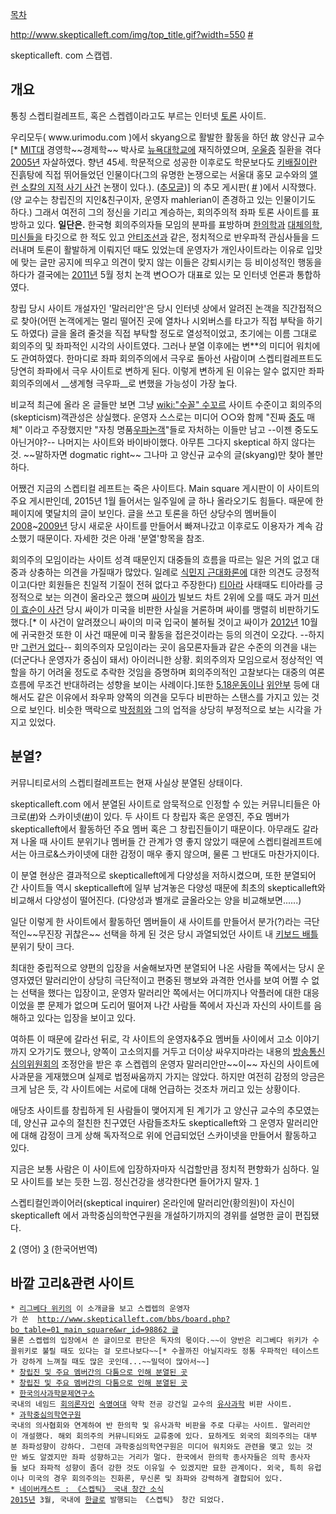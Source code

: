 [[목차]]

http://www.skepticalleft.com/img/top_title.gif?width=550
[http://www.skepticalleft.com/bbs/board.php?bo_table=00_skepinion #]

skepticalleft. com 스캡렙.

== 개요 ==
통칭 스켑티컬레프트, 혹은 스켑렙이라고도 부르는 인터넷 [[토론]] 사이트. 

우리모두( www.urimodu.com )에서 skyang으로 활발한 활동을 하던 故 양신규 교수[* [[MIT]]대 경영학~~경제학~~ 박사로 [[뉴욕대학교]]에 재직하였으며, [[우울증]] 질환을 겪다 [[2005년]] 자살하였다. 향년 45세. 학문적으로 성공한 이후로도 학문보다도 [[키배]]질이란 진흙탕에 직접 뛰어들었던 인물이다(그의 유명한 논쟁으로는 서울대 홍모 교수와의 [[앨런 소칼의 지적 사기 사건]] 논쟁이 있다.). ([http://www.hadream.com/zb40pl3/zboard.php?id=skyang&page=1&sn1=&divpage=1&sn=off&ss=on&sc=on&select_arrange=headnum&desc=asc&no=97 추모글])] 의 추모 게시판( [http://www.hadream.com/zb40pl3/zboard.php?id=skyang #] )에서 시작했다. (양 교수는 창립진의 지인&친구이자, 운영자 mahlerian이 존경하고 있는 인물이기도 하다.) 그래서 여전히 그의 정신을 기리고 계승하는, 회의주의적 좌파 토론 사이트를 표방하고 있다. '''일단은.''' 
한국형 회의주의자들 모임의 분파를 표방하며 [[한의학]]과 [[대체의학]], [[미신]]들을 타깃으로 한 적도 있고 [[안티조선]]과 같은, 정치적으로 반우파적 관심사들을 드러내며 토론이 활발하게 이뤄지던 때도 있었는데 운영자가 개인사이트라는 이유로 입맛에 맞는 글만 공지에 띄우고 의견이 맞지 않는 이들은 강퇴시키는 등 비이성적인 행동을 하다가 결국에는 [[2011년]] 5월 정치 논객 변○○가 대표로 있는 모 인터넷 언론과 통합하였다. 

창립 당시 사이트 개설자인 '말러리안'은 당시 인터넷 상에서 알려진 논객을 직간접적으로 찾아(어떤 논객에게는 멀리 떨어진 곳에 열차나 시외버스를 타고가 직접 부탁을 하기도 하였다) 글을 올려 줄것을 직접 부탁할 정도로 열성적이었고, 초기에는 이름 그대로 회의주의 및 좌파적인 시각의 사이트였다. 그러나 분열 이후에는 변**의 미디어 워치에도 관여하였다. 한마디로 좌파 회의주의에서 극우로 돌아선 사람이며 스켑티컬레프트도 당연히 좌파에서 극우 사이트로 변하게 된다. 이렇게 변하게 된 이유는 알수 없지만 좌파 회의주의에서 __생계형 극우파__로 변했을 가능성이 가장 높다. 

비교적 최근에 올라 온 글들만 보면 그냥 [[wiki:"수꼴" 수꼬르]] 사이트 수준이고 회의주의(skepticism)객관성은 상실했다. 운영자 스스로는 미디어 ○○와 함께 "진짜 [[중도]] 매체" 이라고 주장했지만 "자칭 명품[[우파]]논객"들로 자처하는 이들만 남고 --이젠 중도도 아닌거야?-- 나머지는 사이트와 바이바이했다. 아무튼 그다지 skeptical 하지 않다는 것. ~~말하자면 dogmatic right~~ 그나마 고 양신규 교수의 글(skyang)만 찾아 볼만 하다.

어쨌건 지금의 스켑티컬 레프트는 죽은 사이트다. Main square 게시판이 이 사이트의 주요 게시판인데, 2015년 1월 들어서는 일주일에 글 하나 올라오기도 힘들다. 때문에 한 페이지에 몇달치의 글이 보인다. 글을 쓰고 토론을 하던 상당수의 멤버들이 [[2008]]~[[2009년]] 당시 새로운 사이트를 만들어서 빠져나갔고 이후로도 이용자가 계속 감소했기 때문이다. 자세한 것은 아래 '분열'항목을 참조. 

회의주의 모임이라는 사이트 성격 때문인지 대중들의 흐름을 따르는 일은 거의 없고 대중과 상충하는 의견을 가질때가 많았다.  일례로 [[식민지 근대화론]]에 대한 의견도 긍정적이고(다만 회원들은 친일적 기질이 전혀 없다고 주장한다) [[티아라]] 사태때도 티아라를 긍정적으로 보는 의견이 올라오곤 했으며 [[싸이]]가 빌보드 차트 2위에 오를 때도  과거 [[미선이 효순이 사건]] 당시 싸이가 미국을 비판한 사실을 거론하며 싸이를 맹렬히 비판하기도 했다.[* 이 사건이 알려졌으니 싸이의 미국 입국이 불허될 것이고 싸이가 [[2012년]] 10월에 귀국한것 또한 이 사건 때문에 미국 활동을 접은것이라는 등의 의견이 오갔다. --하지만 [[그런거 없다]]-- 회의주의자 모임이라는 곳이 음모론자들과 같은 수준의 의견을 내는(더군다나 운영자가 중심이 돼서) 아이러니한 상황. 회의주의자 모임으로서 정상적인 역할을 하기 어려울 정도로 추락한 것임을 증명하며 회의주의적인 고찰보다는 대중의 여론 흐름에 무조건 반대하려는 성향을 보이는 사례이다.]또한 [[5.18]]운동이나 [[위안부]] 등에 대해서도 같은 이유에서 좌우파 양쪽의 의견을 모두다 비판하는 스탠스를 가지고 있는 것으로 보인다. 비슷한 맥락으로 [[박정희]]와 그의 업적을 상당히 부정적으로 보는 시각을 가지고 있었다.
== 분열? ==
커뮤니티로서의 스켑티컬레프트는 현재 사실상 분열된 상태이다.

skepticalleft.com 에서 분열된 사이트로 암묵적으로 인정할 수 있는 커뮤니티들은 아크로([http://theacro.com #])와 스카이넷([http://skynet.tistory.com #])이 있다. 두 사이트 다 창립자 혹은 운영진, 주요 멤버가 skepticalleft에서 활동하던 주요 멤버 혹은 그 창립진들이기 때문이다. 아무래도 갈라져 나올 때 사이트 분위기나 멤버들 간 관계가 영 좋지 않았기 때문에 스켑티컬레프트에서는 아크로&스카이넷에 대한 감정이 매우 좋지 않으며, 물론 그 반대도 마찬가지이다.

이 분열 현상은 결과적으로 skepticalleft에게 다양성을 저하시켰으며, 또한 분열되어 간 사이트들 역시 skepticalleft에 일부 남겨놓은 다양성 때문에 최초의 skepticalleft와 비교해서 다양성이 떨어진다. (다양성과 별개로 글올라오는 양을 비교해보면......)

일단 이렇게 한 사이트에서 활동하던 멤버들이 새 사이트를 만들어서 분가(?)라는 극단적인~~무진장 귀찮은~~ 선택을 하게 된 것은 당시 과열되었던 사이트 내 [[키보드 배틀]] 분위기 탓이 크다.

최대한 중립적으로 양편의 입장을 서술해보자면 분열되어 나온 사람들 쪽에서는 당시 운영자였던 말러리안이 상당히 극단적이고 편중된 행보와 과격한 언사를 보여 어쩔 수 없는 선택을 했다는 입장이고, 운영자 말러리안 쪽에서는 어디까지나 악플러에 대한 대응이었을 뿐 문제가 없으며 도리어 떨어져 나간 사람들 쪽에서 자신과 자신의 사이트를 음해하고 있다는 입장을 보이고 있다.

여하튼 이 때문에 갈라선 뒤로, 각 사이트의 운영자&주요 멤버들 사이에서 고소 이야기까지 오가기도 했으나, 양쪽이 고소의지를 거두고 더이상 싸우지마라는 내용의 [[방송통신심의위원회]]의 조정안을 받은 후 스켑렙의 운영자 말러리안만~~이~~ 자신의 사이트에 사과문을 게재했으며 실제로 법정싸움까지 가지는 않았다. 하지만 여전히 감정의 앙금은 크게 남은 듯, 각 사이트에는 서로에 대해 언급하는 것조차 꺼리고 있는 상황이다. 

애당초 사이트를 창립하게 된 사람들이 맺어지게 된 계기가 고 양신규 교수의 추모였는데, 양신규 교수의 절친한 친구였던 사람들조차도 skepticalleft와 그 운영자 말러리안에 대해 감정이 크게 상해 독자적으로 위에 언급되었던 스카이넷을 만들어서 활동하고 있다.

지금은 보통 사람은 이 사이트에 입장하자마자 식겁할만큼 정치적 편향화가 심하다. 일 모 사이트를 보는 듯한 느낌. 정신건강을 생각한다면 들어가지 말자. [http://www.skepticalleft.com/bbs/board.php?bo_table=01_main_square&wr_id=50683]

스켑티컬인콰이어러(skeptical inquirer) 온라인에 말러리안(황의원)이 자신이 skepticalleft 에서 과학중심의학연구원을 개설하기까지의 경위를 설명한 글이 편집됐다. 

[http://www.csicop.org/specialarticles/show/south_korean_skeptics_work_to_promote_science-based_medicine] (영어)
[http://www.i-sbm.org/?1A1o6U] (한국어번역)


== 바깥 고리&관련 사이트 ==

 * [[리그베다 위키]]의 이 소개글을 보고 스켑렙의 운영자가 쓴  [[http://www.skepticalleft.com/bbs/board.php?bo_table=01_main_square&wr_id=98862 글]] 
 물론 스켑렙의 입장에서 쓴 글이므로 판단은 독자의 몫이다.~~이 양반은 리그베다 위키가 수꼴위키로 불릴 때도 있다는 걸 모르나보다~~[* 수꼴까진 아닐지라도 정통 우파적인 테이스트가 강하게 느껴질 때도 많은 곳인데...~~밀덕이 많아서~~]
 * [http://theacro.com 창립진 및 주요 멤버간의 다툼으로 인해 분열된 곳]
 * [http://skynet.tistory.com 창립진 및 주요 멤버간의 다툼으로 인해 분열된 곳]
 * [http://www.kopsa.or.kr 한국의사과학문제연구소]
 국내의 네임드 [[회의론]]자인 [[숙명여대]] 약학 전공 강건일 교수의 [[유사과학]] 비판 사이트.
 * [http://www.i-sbm.org 과학중심의학연구원]
 국내의 의사협회와 연계하여 반 한의학 및 유사과학 비판을 주로 다루는 사이트. 말러리안이 개설했다. 해외 회의주의 커뮤니티와도 교류중에 있다. 묘하게도 외국의 회의주의는 대부분 좌파성향이 강하다. 그런데 과학중심의학연구원은 미디어 워치와도 관련을 맺고 있는 것만 봐도 알겠지만 좌파 성향하고는 거리가 멀다. 한국에서 한의학 종사자들은 의학 종사자들 보다 좌파적 성향이 좀더 강한 것도 이유일 수 있겠지만 묘한 관계이다. 외국, 특히 유럽이나 미국의 경우 회의주의는 진화론, 무신론 및 좌파와 강력하게 결합되어 있다.
 * [http://navercast.naver.com/magazine_contents.nhn?rid=2267&attrId=&contents_id=84220&leafId=2267 네이버캐스트 : 《스켑틱》 국내 창간 소식]
 [[2015년]] 3월, 국내에 [[한글]]로 발행되는 《스켑틱》 창간 되었다.
